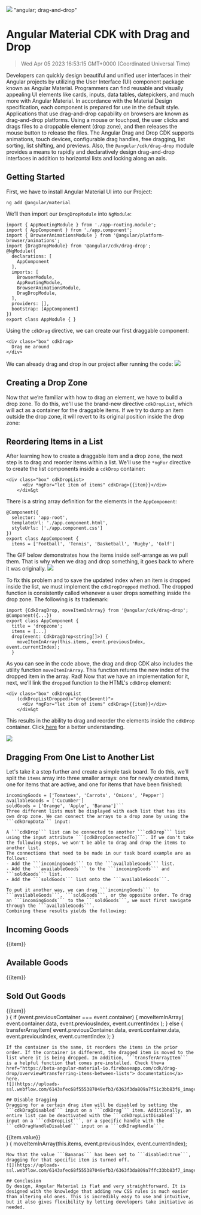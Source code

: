 ![](https://uploads-ssl.webflow.com/6143afec68f555387049efb3/63dd783dabd0f446461c6040_angularcdk_7bed5d04b16fa232c4627793d2693061_2000.jpeg)
"angular; drag-and-drop"
# Angular Material CDK with Drag and Drop
> Wed Apr 05 2023 16:53:15 GMT+0000 (Coordinated Universal Time)

Developers can quickly design beautiful and unified user interfaces in their Angular projects by utilizing the User Interface (UI) component package known as Angular Material. Programmers can find reusable and visually appealing UI elements like cards, inputs, data tables, datepickers, and much more with Angular Material. In accordance with the Material Design specification, each component is prepared for use in the default style. Applications that use drag-and-drop capability on browsers are known as drag-and-drop platforms. Using a mouse or touchpad, the user clicks and drags files to a droppable element (drop zone), and then releases the mouse button to release the files.
The Angular Drag and Drop CDK supports animations, touch devices, configurable drag handles, free dragging, list sorting, list shifting, and previews. Also, the ```@angular/cdk/drag-drop``` module provides a means to rapidly and declaratively design drag-and-drop interfaces in addition to horizontal lists and locking along an axis.

## Getting Started
First, we have to install Angular Material UI into our Project:
```
ng add @angular/material
```
We’ll then import our ```DragDropModule``` into ```NgModule```:
```
import { AppRoutingModule } from './app-routing.module';
import { AppComponent } from './app.component';
import { BrowserAnimationsModule } from '@angular/platform-browser/animations';
import {DragDropModule} from '@angular/cdk/drag-drop';
@NgModule({
  declarations: [
    AppComponent
  ],
  imports: [
    BrowserModule,
    AppRoutingModule,
    BrowserAnimationsModule,
    DragDropModule,
  ],
  providers: [],
  bootstrap: [AppComponent]
})
export class AppModule { }
```


Using the ```cdkDrag``` directive, we can create our first draggable component:
```
<div class="box" cdkDrag>
  Drag me around
</div>
```


We can already drag and drop in our project after running the code:
![](https://uploads-ssl.webflow.com/6143afec68f555387049efb3/6363f3da809a7f968abb83f5_image5_b5cae6c4da6d7d661924711b18e500b8.g)

## Creating a Drop Zone
Now that we’re familiar with how to drag an element, we have to build a drop zone. To do this, we'll use the brand-new directive ```cdkDropList```, which will act as a container for the draggable items. If we try to dump an item outside the drop zone, it will revert to its original position inside the drop zone:

## Reordering Items in a List
After learning how to create a draggable item and a drop zone, the next step is to drag and reorder items within a list. We'll use the ```*ngFor``` directive to create the list components inside a ```cdkDrop``` container:
```
<div class="box" cdkDropList>
      <div *ngFor="let item of items" cdkDrag>{{item}}</div>
    </div&gt
```
There is a string array definition for the elements in the ```AppComponent```:
```
@Component({
  selector: 'app-root',
  templateUrl: './app.component.html',
  styleUrls: ['./app.component.css']
})
export class AppComponent {
  items = ['Football', 'Tennis', 'Basketball', 'Rugby', 'Golf']

```
The GIF below demonstrates how the items inside self-arrange as we pull them. That is why when we drag and drop something, it goes back to where it was originally.
![](https://uploads-ssl.webflow.com/6143afec68f555387049efb3/6363f3da809a7f753dbb83f4_image3_2f91b7fc048d3e917b18258e01dee7ce.g)

To fix this problem and to save the updated index when an item is dropped inside the list, we must implement the ```cdkDropDropped``` method. The dropped function is consistently called whenever a user drops something inside the drop zone. The following is its trademark:
```
import {CdkDragDrop, moveItemInArray} from '@angular/cdk/drag-drop';
@Component({...})
export class AppComponent {
  title = 'dropzone';
  items = [...]
  drop(event: CdkDragDrop<string[]>) {
    moveItemInArray(this.items, event.previousIndex, event.currentIndex);
  }

```
As you can see in the code above, the drag and drop CDK also includes the utility function ```moveItemInArray```. This function returns the new index of the dropped item in the array. Rad!
Now that we have an implementation for it, next, we’ll link the ```dropped``` function to the HTML's ```cdkDrop``` element:
```
<div class="box" cdkDropList
    (cdkDropListDropped)="drop($event)">
      <div *ngFor="let item of items" cdkDrag>{{item}}</div>
    </div&gt
```
This results in the ability to drag and reorder the elements inside the ```cdkDrop``` container. Click<a href="https://beta-angular-material-io.firebaseapp.com/cdk/drag-drop/overview#reordering-lists"> here</a> for a better understanding.

![](https://uploads-ssl.webflow.com/6143afec68f555387049efb3/6363f3da809a7f4c0dbb83f2_image2_dfb420a819eec05c94b410164d6c4cc4.g)

## Dragging From One List to Another List
Let's take it a step further and create a simple task board.
To do this, we’ll split the ```items``` array into three smaller arrays: one for newly created items, one for items that are active, and one for items that have been finished:
```
incomingGoods = ['Tomatoes', 'Carrots', 'Onions', 'Pepper']
availableGoods = ['Cucumber']
soldGoods = ['Orange', 'Apple', 'Banana']```
Three different lists must be displayed with each list that has its own drop zone. We can connect the arrays to a drop zone by using the ```cdkDropData``` input:

A ```cdkDrop``` list can be connected to another ```cdkDrop``` list using the input attribute ```[cdkDropConnectedTo]```. If we don't take the following steps, we won't be able to drag and drop the items to another list.
The connections that need to be made in our task board example are as follows:
- Add the ```incomingGoods``` to the ```availableGoods``` list.
- Add the ```availableGoods``` to the ```incomingGoods``` and ```soldGoods``` list.
- Add the ```soldGoods``` list onto the ```availableGoods```.

To put it another way, we can drag ```incomingGoods``` to ```availableGoods```, ```soldGoods```, or the opposite order. To drag an ```incomingGoods``` to the ```soldGoods```, we must first navigate through the ```availableGoods```.
Combining these results yields the following:
```
<div cdkDropListGroup>
  <div class="container">
    <h2>Incoming Goods</h2>
    <div
 id="incoming"
      cdkDropList
      [cdkDropListData]="incomingItems"
      cdkDropListConnectedTo="available"
 class="list"
      (cdkDropListDropped)="drop($event)"
      [cdkDropListEnterPredicate]="noReturnPredicate">
      <div class="box" *ngFor="let item of incomingItems" cdkDrag>{{item}}</div>
    </div>
  </div>
  <div class="container">
    <h2>Available Goods</h2>
    <div
 id="available"
      cdkDropList
      [cdkDropListData]="availableItems"
      cdkDropListConnectedTo="sold"
 class="list"
      (cdkDropListDropped)="drop($event)"
      >
      <div class="box" *ngFor="let item of availableItems" cdkDrag>{{item}}</div>
    </div>
  </div>
  <div class="container">
    <h2>Sold Out Goods</h2>
    <div
 id="sold"
      cdkDropList
      [cdkDropListData]="soldItems"
      cdkDropListConnectedTo="available"
 class="list"
      (cdkDropListDropped)="drop($event)"
      >
      <div class="box" *ngFor="let item of soldItems" cdkDrag>{{item}}</div>
    </div>
  </div>
</div&gt
```
The final step is to make our ```dropped``` function smarter. In order to satisfy our needs, it must move items from one list to another list.
```
dropped(event: CdkDragDrop<string[]>) {
 if (event.previousContainer === event.container) {
   moveItemInArray(
 event.container.data,
 event.previousIndex,
 event.currentIndex
   );
  } else {
    transferArrayItem(
 event.previousContainer.data,
 event.container.data,
 event.previousIndex,
 event.currentIndex
   );
 }

```
If the container is the same, it reorders the items in the prior order. If the container is different, the dragged item is moved to the list where it is being dropped. In addition, ```transferArrayItem``` is a helpful function that comes pre-installed. Check the<a href="https://beta-angular-material-io.firebaseapp.com/cdk/drag-drop/overview#transferring-items-between-lists"> documentation</a> here.
![](https://uploads-ssl.webflow.com/6143afec68f555387049efb3/6363f3da809a7f51c3bb83f6_image4_943d1e81966d67a12449a7b811b70d94.g)

## Disable Dragging
Dragging for a certain drag item will be disabled by setting the ```cdkDragDisabled``` input on a ```cdkDrag``` item. Additionally, an entire list can be deactivated with the ```cdkDropListDisabled``` input on a ```cdkDropList```, or a specific handle with the ```cdkDragHandleDisabled``` input on a ```cdkDragHandle```.
```
<div cdkDropList class="list" (cdkDropListDropped)="drop($event)">
  <div
 class="box"
    *ngFor="let item of items"
    cdkDrag
    [cdkDragDisabled]="item.disabled">{{item.value}}</div>
</div&gt
```
We set the boolean function of our value to either true/false in our ```app.component.ts.```:
```
@Component({
  selector: 'app-root',
  templateUrl: './app.component.html',
  styleUrls: ['./app.component.css']
})
export class AppComponent {
  items = [
    {value: 'Oranges', disabled: false},
    {value: 'Bananas', disabled: true},
    {value: 'Mangoes', disabled: false},
  ];
  drop(event: CdkDragDrop<string[]>) {
    moveItemInArray(this.items, event.previousIndex, event.currentIndex);

```
Now that the value ```Bananas``` has been set to ```disabled:true```, dragging for that specific item is turned off.
![](https://uploads-ssl.webflow.com/6143afec68f555387049efb3/6363f3da809a7ffc33bb83f7_image1_bdade91e90c255ce951ae93d204d4130.g)

## Conclusion
By design, Angular Material is flat and very straightforward. It is designed with the knowledge that adding new CSS rules is much easier than altering old ones. This is incredibly easy to use and intuitive, but it also gives flexibility by letting developers take initiative as needed.
